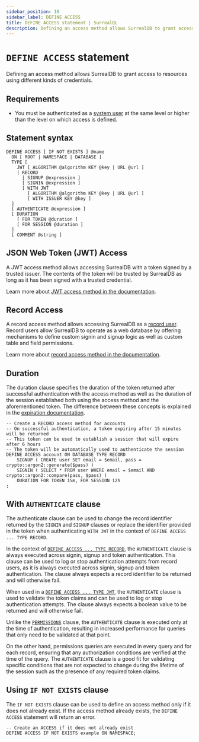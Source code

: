 ```yaml
---
sidebar_position: 10
sidebar_label: DEFINE ACCESS
title: DEFINE ACCESS statement | SurrealQL
description: Defining an access method allows SurrealDB to grant access to resources using different kinds of credentials.
---
```



# `DEFINE ACCESS` statement

<Since v="v2.0.0" />

Defining an access method allows SurrealDB to grant access to resources using different kinds of credentials.

## Requirements

- You must be authenticated as a [system user](/docs/surrealdb/security/authentication#system-users) at the same level or higher than the level on which access is defined.

## Statement syntax

```surql title="SurrealQL Syntax"
DEFINE ACCESS [ IF NOT EXISTS ] @name
  ON [ ROOT | NAMESPACE | DATABASE ]
  TYPE [
    JWT [ ALGORITHM @algorithm KEY @key | URL @url ]
    | RECORD
      [ SIGNUP @expression ]
      [ SIGNIN @expression ]
      [ WITH JWT
        [ ALGORITHM @algorithm KEY @key | URL @url ]
        [ WITH ISSUER KEY @key ]
  ]
  [ AUTHENTICATE @expression ]
  [ DURATION
    [ FOR TOKEN @duration ]
    [ FOR SESSION @duration ]
  ]
  [ COMMENT @string ]
```

## JSON Web Token (JWT) Access

A JWT access method allows accessing SurrealDB with a token signed by a trusted issuer. The contents of the token will be trusted by SurrealDB as long as it has been signed with a trusted credential.

Learn more about [JWT access method in the documentation](/docs/surrealdb/surrealql/statements/define/access/jwt).

## Record Access

A record access method allows accessing SurrealDB as a [record user](/docs/surrealdb/security/authentication#record-users). Record users allow SurrealDB to operate as a web database by offering mechanisms to define custom signin and signup logic as well as custom table and field permissions.

Learn more about [record access method in the documentation](/docs/surrealdb/surrealql/statements/define/access/record).

## Duration

The duration clause specifies the duration of the token returned after successful authentication with the access method as well as the duration of the session established both using the access method and the aforementioned token. The difference between these concepts is explained in the [expiration documentation](/docs/surrealdb/security/authentication#expiration).

```surql
-- Create a RECORD access method for accounts
-- On successful authentication, a token expiring after 15 minutes will be returned
-- This token can be used to establish a session that will expire after 6 hours
-- The token will be automatically used to authenticate the session
DEFINE ACCESS account ON DATABASE TYPE RECORD
	SIGNUP ( CREATE user SET email = $email, pass = crypto::argon2::generate($pass) )
	SIGNIN ( SELECT * FROM user WHERE email = $email AND crypto::argon2::compare(pass, $pass) )
	DURATION FOR TOKEN 15m, FOR SESSION 12h
;
```

## With `AUTHENTICATE` clause

The authenticate clause can be used to change the record identifier returned by the `SIGNIN` and `SIGNUP` clauses or replace the identifier provided in the token when authenticating `WITH JWT` in the context of `DEFINE ACCESS ... TYPE RECORD`. 

In the context of [`DEFINE ACCESS ... TYPE RECORD`](/docs/surrealdb/surrealql/statements/define/access/record), the `AUTHENTICATE` clause is always executed across signin, signup and token authentication. This clause can be used to log or stop authentication attempts from record users, as it is always executed across signin, signup and token authentication. The clause always expects a record identifier to be returned and will otherwise fail.

When used in a [`DEFINE ACCESS ... TYPE JWT`](/docs/surrealdb/surrealql/statements/define/access/jwt), the `AUTHENTICATE` clause is used to validate the token claims and can be used to log or stop authentication attempts. The clause always expects a boolean value to be returned and will otherwise fail.

Unlike the [`PERMISSIONS`](/docs/surrealdb/surrealql/statements/define/table#defining-permissions) clause, the `AUTHENTICATE` clause is executed only at the time of authentication, resulting in increased performance for queries that only need to be validated at that point. 

On the other hand, permissions queries are executed in every query and for each record, ensuring that any authorization conditions are verified at the time of the query. The `AUTHENTICATE` clause is a good fit for validating specific conditions that are not expected to change during the lifetime of the session such as the presence of any required token claims.

## Using `IF NOT EXISTS` clause
<Since v="v1.3.0" />

The `IF NOT EXISTS` clause can be used to define an access method only if it does not already exist. If the access method already exists, the `DEFINE ACCESS` statement will return an error.

```surql
-- Create an ACCESS if it does not already exist
DEFINE ACCESS IF NOT EXISTS example ON NAMESPACE;
```
